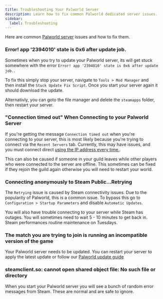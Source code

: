 ```yaml
---
title: Troubleshooting Your Palworld Server
description: Learn how to fix common Palworld dedicated server issues.
sidebar:
  label: Troubleshooting
---
```


Here are common [Palworld server](https://www.gamehostbros.com/palworld-server-hosting/) issues and how to fix them.

### Error! app '2394010' state is 0x6 after update job.

Sometimes when you try to update your Palworld server, its will get stuck somewhere with the error `Error! app '2394010' state is 0x6 after update job.`. 

To fix this simply stop your server, navigate to `Tools > Mod Manager` and then install the `Stuck Update Fix Script`. Once you start your server again it should download the update. 

Alternativly, you can goto the file manager and delete the `steamapps` folder, then restart your server.

### "Connection timed out" When Connecting to your Palworld Server

If you're getting the message `Connection timed out` when you're connecting to your server, this is most likely because you're trying to connect via the `Recent Servers` tab. Currently, this may have issues, and you must connect direct [using the IP address every time.](/games/palworld/connect-to-your-server/).

This can also be caused if someone in your guild leaves while other players who were connected to the server are offline. This sometimes can be fixed if they rejoin the guild again otherwise you will need to restart your world.

### Connecting anonymously to Steam Public...Retrying

The `Retrying` issue is caused by Steam connectivity issues. Due to the popularity of Palworld, this is a common issue. To bypass this go to `Configuration > Startup Parameters` and disable `Automatic Updates`.

You will also have trouble connecting to your server while Steam has outages. You will sometimes need to wait 5 - 10 minutes to get back in. Steam performances routine maintenance on Tuesdays.

### The match you are trying to join is running an incompatible version of the game

Your Palworld server needs to be updated. You can restart your server to apply the latest update or follow our [Palworld update guide](/games/palworld/update-your-server/)

### steamclient.so: cannot open shared object file: No such file or directory

When you start your Palworld server you will see a bunch of random error messages from Steam. These are normal and are safe to ignore.